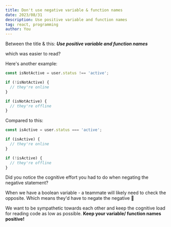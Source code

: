 ```yaml
---
title: Don't use negative variable & function names
date: 2023/08/31
description: Use positive variable and function names
tag: react, programming
author: You
---
```


Between the title & this: **_Use positive variable and function names_**

which was easier to read?

Here's another example:

```typescript
const isNotActive = user.status !== 'active';

if (!isNotActive) {
  // they're online
}

if (isNotActive) {
  // they're offline
}
```

Compared to this:

```typescript
const isActive = user.status === 'active';

if (isActive) {
  // they're online
}

if (!isActive) {
  // they're offline
}
```

Did you notice the cognitive effort you had to do when negating the negative statement?

When we have a boolean variable - a teammate will likely need to check the opposite. Which means they'd have to negate the negative 🫠

We want to be sympathetic towards each other and keep the cognitive load for reading code as low as possible. **Keep your variable/ function names positive!**
